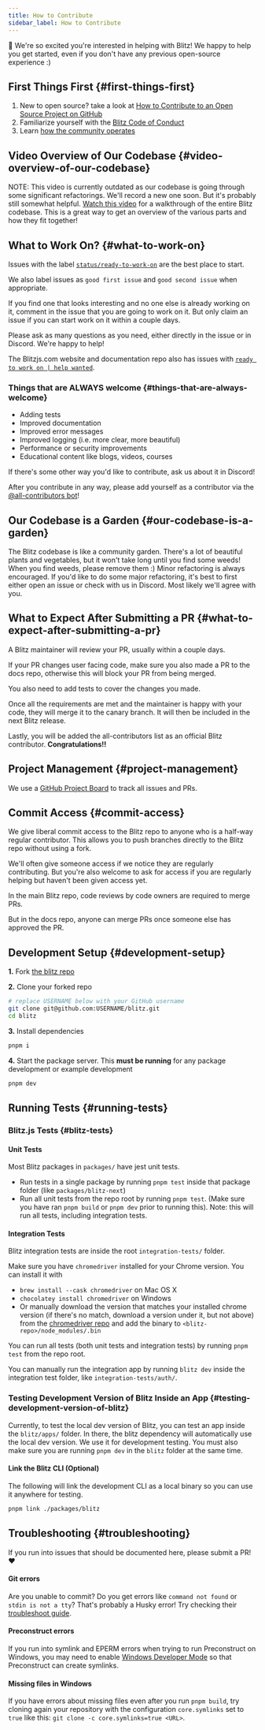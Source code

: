 ```yaml
---
title: How to Contribute
sidebar_label: How to Contribute
---
```


👋 We're so excited you're interested in helping with Blitz! We happy to
help you get started, even if you don't have any previous open-source
experience :)

## First Things First {#first-things-first}

1. New to open source? take a look at
   [How to Contribute to an Open Source Project on GitHub](https://egghead.io/courses/how-to-contribute-to-an-open-source-project-on-github)
2. Familiarize yourself with the
   [Blitz Code of Conduct](./code-of-conduct)
3. Learn [how the community operates](./how-the-community-operates)

## Video Overview of Our Codebase {#video-overview-of-our-codebase}

NOTE: This video is currently outdated as our codebase is going through
some significant refactorings. We'll record a new one soon. But it's
probably still somewhat helpful.
[Watch this video](https://www.youtube.com/watch?v=RBAkhDrVRiA&feature=youtu.be)
for a walkthrough of the entire Blitz codebase. This is a great way to get
an overview of the various parts and how they fit together!

## What to Work On? {#what-to-work-on}

Issues with the label
[`status/ready-to-work-on`](https://github.com/blitz-js/blitz/labels/status%2Fready-to-work-on)
are the best place to start.

We also label issues as `good first issue` and `good second issue` when
appropriate.

If you find one that looks interesting and no one else is already working
on it, comment in the issue that you are going to work on it. But only
claim an issue if you can start work on it within a couple days.

Please ask as many questions as you need, either directly in the issue or
in Discord. We're happy to help!

The Blitzjs.com website and documentation repo also has issues with
[`ready to work on | help wanted`](https://github.com/blitz-js/blitzjs.com/issues?q=is%3Aissue+is%3Aopen+sort%3Aupdated-desc+label%3A%22ready+to+work+on+%7C+help+wanted%22).

### Things that are ALWAYS welcome {#things-that-are-always-welcome}

- Adding tests
- Improved documentation
- Improved error messages
- Improved logging (i.e. more clear, more beautiful)
- Performance or security improvements
- Educational content like blogs, videos, courses

If there's some other way you'd like to contribute, ask us about it in
Discord!

After you contribute in any way, please add yourself as a contributor via
the
[@all-contributors bot](https://allcontributors.org/docs/en/bot/usage)!

## Our Codebase is a Garden {#our-codebase-is-a-garden}

The Blitz codebase is like a community garden. There's a lot of beautiful
plants and vegetables, but it won't take long until you find some weeds!
When you find weeds, please remove them :) Minor refactoring is always
encouraged. If you'd like to do some major refactoring, it's best to first
either open an issue or check with us in Discord. Most likely we'll agree
with you.

## What to Expect After Submitting a PR {#what-to-expect-after-submitting-a-pr}

A Blitz maintainer will review your PR, usually within a couple days.

If your PR changes user facing code, make sure you also made a PR to the
docs repo, otherwise this will block your PR from being merged.

You also need to add tests to cover the changes you made.

Once all the requirements are met and the maintainer is happy with your
code, they will merge it to the canary branch. It will then be included in
the next Blitz release.

Lastly, you will be added the all-contributors list as an official Blitz
contributor. **Congratulations!!**

## Project Management {#project-management}

We use a
[GitHub Project Board](https://github.com/blitz-js/blitz/projects/4) to
track all issues and PRs.

## Commit Access {#commit-access}

We give liberal commit access to the Blitz repo to anyone who is a
half-way regular contributor. This allows you to push branches directly to
the Blitz repo without using a fork.

We'll often give someone access if we notice they are regularly
contributing. But you're also welcome to ask for access if you are
regularly helping but haven't been given access yet.

In the main Blitz repo, code reviews by code owners are required to merge
PRs.

But in the docs repo, anyone can merge PRs once someone else has approved
the PR.

## Development Setup {#development-setup}

**1.** Fork [the blitz repo](https://github.com/blitz-js/blitz)

**2.** Clone your forked repo

```sh
# replace USERNAME below with your GitHub username
git clone git@github.com:USERNAME/blitz.git
cd blitz
```

**3.** Install dependencies

```sh
pnpm i
```

**4.** Start the package server. This **must be running** for any package
development or example development

```sh
pnpm dev
```

## Running Tests {#running-tests}

### Blitz.js Tests {#blitz-tests}

#### Unit Tests

Most Blitz packages in `packages/` have jest unit tests.

- Run tests in a single package by running `pnpm test` inside that package
  folder (like `packages/blitz-next`)
- Run all unit tests from the repo root by running `pnpm test`. (Make sure
  you have ran `pnpm build` or `pnpm dev` prior to running this). Note:
  this will run all tests, including integration tests.

#### Integration Tests

Blitz integration tests are inside the root `integration-tests/` folder.

Make sure you have `chromedriver` installed for your Chrome version. You
can install it with

- `brew install --cask chromedriver` on Mac OS X
- `chocolatey install chromedriver` on Windows
- Or manually download the version that matches your installed chrome
  version (if there's no match, download a version under it, but not
  above) from the
  [chromedriver repo](https://chromedriver.storage.googleapis.com/index.html)
  and add the binary to `<blitz-repo>/node_modules/.bin`

You can run all tests (both unit tests and integration tests) by running
`pnpm test` from the repo root.

You can manually run the integration app by running `blitz dev` inside the
integration test folder, like `integration-tests/auth/`.

### Testing Development Version of Blitz Inside an App {#testing-development-version-of-blitz}

<Card type="info">

Currently, to test the local dev version of Blitz, you can test an app
inside the `blitz/apps/` folder. In there, the blitz dependency will
automatically use the local dev version. We use it for development
testing. You must also make sure you are running `pnpm dev` in the `blitz`
folder at the same time.

</Card>

#### Link the Blitz CLI (Optional)

The following will link the development CLI as a local binary so you can
use it anywhere for testing.

```sh
pnpm link ./packages/blitz
```

## Troubleshooting {#troubleshooting}

If you run into issues that should be documented here, please submit a PR!
❤️

#### Git errors

Are you unable to commit? Do you get errors like `command not found` or
`stdin is not a tty`? That's probably a Husky error! Try checking their
[troubleshoot guide](https://typicode.github.io/husky/#/?id=troubleshoot).

#### Preconstruct errors

If you run into symlink and EPERM errors when trying to run Preconstruct
on Windows, you may need to enable
[Windows Developer Mode](https://www.howtogeek.com/292914/what-is-developer-mode-in-windows-10/)
so that Preconstruct can create symlinks.

#### Missing files in Windows

If you have errors about missing files even after you run `pnpm build`,
try cloning again your repository with the configuration `core.symlinks`
set to `true` like this: `git clone -c core.symlinks=true <URL>`.
